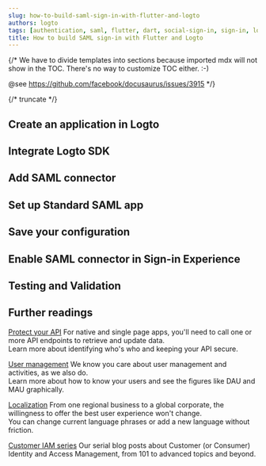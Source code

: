 ```yaml
---
slug: how-to-build-saml-sign-in-with-flutter-and-logto
authors: logto
tags: [authentication, saml, flutter, dart, social-sign-in, sign-in, login]
title: How to build SAML sign-in with Flutter and Logto
---
```


{/*
  We have to divide templates into sections because imported mdx will not show in the TOC.
  There's no way to customize TOC either. :-)

  @see https://github.com/facebook/docusaurus/issues/3915
*/}



{/* truncate */}

<Intro connector={connector} sdk="Flutter" link="https://flutter.dev/" />

## Create an application in Logto

<CreateApplication type="Native app" framework="Flutter" />

## Integrate Logto SDK

<IntegrateSdk />

## Add SAML connector

<AddSocialConnector connector={connector} />

## Set up Standard SAML app

<ConnectorGuide />

## Save your configuration

<SaveYourConfiguration connector={connector} />

## Enable SAML connector in Sign-in Experience

<EnableSocialConnector connector={connector} />

## Testing and Validation

<TestingAndValidation connector={connector} sdk="Flutter" />

## Further readings

[Protect your API](/authorization/api-resources/protect-your-api) For native and single page apps, you'll need to call one or more API endpoints to retrieve and update data.<br/>
Learn more about identifying who's who and keeping your API secure.

[User management](/user-management) We know you care about user management and activities, as we also do.<br/>
Learn more about how to know your users and see the figures like DAU and MAU graphically.

[Localization](/customization/localized-languages) From one regional business to a global corporate, the willingness to offer the best user experience won't change.<br/>
You can change current language phrases or add a new language without friction.

[Customer IAM series](https://blog.logto.io/ciam-101-intro-authn-sso) Our serial blog posts about Customer (or Consumer) Identity and Access Management, from 101 to advanced topics and beyond.
